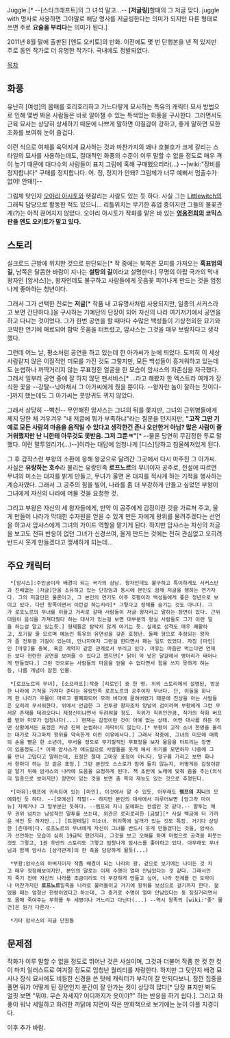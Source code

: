 Juggle.[* --[스타크래프트]의 그 녀석 말고...-- '''[저글링]'''할때의 그 저글 맞다. juggle with 명사로 사용하면 그야말로 해당 명사를 저글링한다는 의미가 되지만 다른 형태로 쓰면 주로 '''요술을 부리다'''는 의미가 된다.]

2011년 8월 말에 출판된 [엔도 오키토]의 만화. 이전에도 몇 번 단행본을 낸 적 있지만 주로 동인 작가로 더 유명한 작가다. 국내에도 정발되었다.

[[목차]]

== 화풍 ==
유난히 [여성]의 몸매를 호리호리하고 가느다랗게 묘사하는 특유의 캐릭터 묘사 방법으로 인해 몇번 봐온 사람들은 바로 알아챌 수 있는 특색있는 화풍을 구사한다. 그러면서도 근육 묘사는 상당히 상세하기 때문에 나쁘게 말하면 이질감이 강하고, 좋게 말하면 묘한 조화를 보여줘 눈이 즐겁다.

이런 식으로 여체를 육덕지게 묘사하는 것과 마찬가지의 꽤나 호불호가 크게 갈리는 스타일의 묘사를 사용하는데도, 절대적인 화풍의 수준이 이루 말할 수 없을 정도로 매우 격이 높기 때문에 대다수의 사람들이 표지 그림에 혹해 구매했으리라(...) --[wiki:"장비를 정지합니다" 구매를 정지합니다. 어. 정, 정지가 안돼? 그림체가 너무 예뻐서 멈출수가 없어! 안돼!]--

그림체 탓인지 [[오야리 아시토]]와 헷갈리는 사람도 있는 듯 하다. 사실 그는 [[Littlewitch]]의 그래픽 담당으로 활동한 적도 있으니... 리틀위치는 무기한 휴업 중이지만 그들의 불꽃관계(?)는 아직 끊어지지 않았다. 오야리 아시토가 작화를 맡은 바 있는 '''[[영웅전희]]의 코믹스판을 엔도 오키토가 맡고 있다.'''

== 스토리 ==
실크로드 근방에 위치한 것으로 판단되는[* 작 중에는 북쪽은 모피를 가져오는 '''흑표범의 길''', 남쪽은 달콤한 바람이 지나는 '''설탕의 길'''이라고 설명한다.] 무명의 아랍 국가의 막내 왕자인 [암샤스]는, 왕자인데도 불구하고 사람들에게 웃음꽃 피어나게 만드는 것을 엄청나게 좋아하는 청년이다. 

그래서 그가 선택한 진로는 '''저글'''[* 작품 내 고유명사처럼 사용되지만, 일종의 서커스라고 보면 간단하다.]을 구사하는 기예단의 단장이 되어 자신의 나라 여기저기에서 공연을 하고 다니는 것이었다. 그가 한번 공연을 할 때마다 수많은 백성들이 기상천외한 묘기와 코믹한 연기에 매료되어 함박 웃음을 터트렸고, 암샤스는 그것을 매우 보람차다고 생각했다.

그런데 어느 날, 평소처럼 공연을 하고 있는데 한 아가씨가 눈에 띄었다. 도저히 이 세상 사람같지 않은 이질적인 미모를 가진 것도 그렇지만, 모든 백성들이 흥겨워하고 있는데도 눈썹하나 까딱거리지 않는 무표정한 얼굴을 한 모습이 암샤스의 자존심을 자극했다. 그래서 일부러 공연 중에 잘 하지 않던 팬서비스[* ...라고 해봤자 한 엑스트라 여캐가 장식한 꽃을 --강탈--낚아채서 그 아가씨에게 줬을 뿐이다. --왕자란 놈이 잘하는 짓이다--]까지 했는데도 그 아가씨는 콧방귀도 뀌지 않았다.

그래서 상당히 --빡친-- 무안해진 암샤스는 그녀의 뒤를 쫓지만, 그녀의 근위병들에게 제지 당한 체 겨우겨우 "내 저글에 뭐가 부족하냐"라는 질문을 던지지만, '''"고작 그딴 기예로 모든 사람의 마음을 움직일 수 있다고 생각한건 존나 오만한거 아님? 많은 사람이 즐거워했지만 난 니한테 아무것도 못받음. 그저 그뿐ㅋ"'''[* --물론 당연히 무감정한 투로 말했다. 이런 말투일리가(...)--]이라는 대답에 엄청나게 [디스]당하고 침울해져있게 된다.

그 후 갑작스런 부왕의 소환에 응해 왕궁으로 달려간 그곳에서 다시 마주친 그 아가씨. 사실은 '''유랑하는 호수'''라 불리는 유랑민족 '''로프노르'''의 무녀이자 공주로, 전설에 따르면 무녀의 미소는 대지를 밝게 만들고, 무녀가 울면 온 대지를 적시게 하는 기적을 행사하는 계승자였다. 그래서 그 공주의 힘을 빌어, 나라를 좀 더 부강하게 만들고 싶었던 부왕이 그녀에게 자신의 나라에 머물 것을 요청한 것.

그리고 부왕은 자신의 세 왕자들에게, 만약 이 공주에게 감정이란 것을 가르쳐 주고, 울게 만들어 나라가 막대한 수자원을 얻을 수 있게 만든 자에게 왕위를 물려주겠다는 선언을 하고서 암샤스에게 그녀의 가이드 역할을 맡기게 된다. 하지만 암샤스는 자신의 저글을 보고도 전혀 반응이 없던 그녀가 신경쓰여, 울게 만드는 것에는 전혀 관심없고 오히려 반드시 웃게 만들겠다고 맹세하게 되는데...

== 주요 캐릭터 ==

  *[암샤스]:주인공이자 배경이 되는 국가의 삼남. 왕자인데도 불구하고 특이하게도 서커스단과 진배없는 [저글]단을 소유하고 있는 단장임과 동시에 본인도 함께 저글을 행하는 연기자다. 그의 저글단은 물론이고, 그 본인의 연기도 아주 호평이라 백성들에게 좋은 청년으로 보이고 있다. 다만 왕족이면서 이런걸 하는지라[* 그렇다고 정체를 숨기는 것도 아니다. 그가 로포노르의 무녀를 이끌고 거리로 갈때 사람들이 저글 왕자라고 말하는 장면이 있다. 근위대원이 음식을 가져다줬다 하는 대사가 있는걸 보면 대부분의 왕실 사람들도 그가 이런 일을 하는걸 알고 있는듯.] 형제들은 탐탁치 않게 여기는 듯. 실제로 성격도 매우 쾌활하고, 포기할 줄 모르며 예능인 특유의 유연성을 갖춘 호청년. 둘째 형으로 추정되는 왕자가 좀 전투광 기질이 있는데, 만나자마자 그런걸 한다면서 패는 일도 있었다. 자칭 [마인]인 [마유]를 종복, 혹은 계약자 같은 관계로서 부리고 있다. 마유는 마음만 먹는다면 언제든 보다 현란한 공연을 보여줄 수 있다고 했지만[* 닭이 막 낳은 달걀에서 병아리가 태어나게 만들었다.] 그런 것으로는 사람들의 마음을 얻을 수 없다면서 힘을 쓰지 못하게 하는등, 나름 개념이 잡힌 인물.


  *[로프노르의 무녀], [소프라프]:작중 [히로인] 중 한 명. 위의 스토리에서 설명된, 방문한 나라에 기적을 가져다 준다는 유랑민족 로프노르의 공주이자 무녀다. 단, 이들을 화나게 한 나라가 우물이 마르고 황폐화되어 모래 바다에 묻혀버렸기 때문에 진상을 아는 사람들은 오히려 무서워한다. 위에서 언급한 그 전투광 왕자조차 양날의 검이라며 부왕에게 그런 무서운 존재를 데려오다니 제정신이냐면서 두려워할 정도. 직위가 직위인만큼, 작가의 작화 버프를 받아 미모가 엄청나다(...) 현재는 감정이란 것이 아예 없는 상태. 어떤 대사를 하든 어떤 상황에서든 표정은 커녕 진짜 눈썹하나 까딱이지 않는다.[* 부왕이 고작 소녀 한명을 울리는 대가로 자그마치 왕위를 약속한게 이런 이유에서다.] 그래서 작중에, 그녀의 미모에 매혹되 손을 뻗은 한 소년이, 무서울 정도로 무기질적인 무표정을 보자 울음을 터트리는 장면이 있을정도.[* 이때 암샤스가 애드립으로 사람들을 웃게 해서 위기를 모면하자 나중에 그를 만나 고맙다고 말하는데, 표정은 절대 고마운 표정이 아니다. 말구름 가리고 보면 화나서 한마디 하는 것 같은 표정.] 그런 본인도 스스로가 맘에 들지 않는지, 어떻게든 감정이란걸 알기 위해 암샤스의 나라에 도움을 요청하게 된다. 책 초반에 노래에 맞춰 춤을 추는(의식의 일종으로 보이지만) 장면이 있는 것을 보면 춤 쪽의 재능도 있는 것으로 추정된다. 


  *[마유]:램프에 귀속되어 있는 [마인]. 이것에서 알 수 있듯, 아무래도 '''램프의 지니'''의 모에화인 듯 하다. --[모에선] 작렬!-- 하지만 본인의 대사에서 미루어보면 [앙그라 마이뉴] 자체거나 그 일부분인 듯하다. --램프의 지니 모에화는 컨셉인 것 같다.-- 말투는 매우 권위 넘치는 남성적인 말투를 쓰는데, 외관은 로리로리한 [금발][* 사실 백금에 더 가까운 색인 듯 하지만...] [트윈테일] 미소녀. 허리쪽에 날개가 있는 것도 특징. 거기다 상당한 [츤데레]다. 로프노르의 무녀에게 자신이 그녀를 반드시 웃게 만들겠다는 것을, 암샤스가 선언하는 모습이 심히 19금틱 했던지라, 그것을 보고 오해를 하며 마법으로 공격을 퍼붓는것도 그렇고, 1권 후반의 스토리도 그렇고 엄청나게 암샤스를 좋아하고 있다. 아무래도 무녀님과 함께 암샤스 [삼각관계]의 한 축을 담당하게 될듯(...) 

  *부왕:암샤스의 아버지이자 작품 배경이 되는 나라의 왕. 겉으로 보기에는 나이든 것 치고 매우 정정해보이지만, 본인의 말로는 이제 수명이 얼마 안남았다는 것 같다. 그래서인지 죽기 전에 자신의 나라를 조금이라도 더 부강하게 만들고 싶어, 나라 전체를 건 도박이나 마찬가지인 '''로프노르'''일족을 나라로 불러들이고 거기에 왕위를 보상으로 걸기까지 한다. 젊었을 때는 엄청난 한량이었다고 하는데, 그 증거로 수명이 얼마 안남았다는 둥 징징거리면서도 몸매 죽여주는 무희를 두 세명이나 거느리고 다닌다(...) --역시 왕족의 [wiki:"좆" 물건]은 뭔가 다른가--

  *기타 암샤스의 저글 단원들

== 문제점 ==
작화가 이루 말할 수 없을 정도로 뛰어난 것은 사실이며, 그것과 더불어 작품 한 컷 한 컷이 마치 일러스트로 여겨질 정도로 엄청난 퀄리티를 자랑한다. 하지만 그 탓인지 배경 묘사나 장식 묘사에도 비등한 신경을 쓴 탓에 캐릭터가 부각이 잘 안되다보니, 잠깐 집중을 풀면 뭐가 어떻게 된 장면인지 분간이 잘 안가는 컷이 상당히 많다[* 당장 표지만 봐도 얼핏 보면 "뭐야. 무슨 자세지? 어디까지가 옷이야?" 하는 반응을 하기 쉽다.]. 그리고 화풍이 워낙 세밀하고 화려한 까닭에 지면이 작은 만화책으로 보기에는 눈이 아플 지경이다.

이후 추가 바람.
